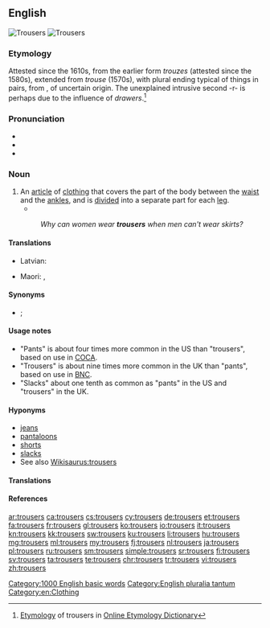 ==English==
{{wikipedia}}
[[Image:Overzeas longpocket jeans.jpg|thumb|Trousers]]
[[Image:Trousers.jpg|thumb|Trousers]]

===Etymology===
Attested since the 1610s, from the earlier form ''trouzes'' (attested since the 1580s), extended from ''trouse'' (1570s), with plural ending typical of things in pairs, from {{etyl|mga|en}} {{term|triubhas||close-fitting shorts|lang=mga}}, of uncertain origin. The unexplained intrusive second -r- is perhaps due to the influence of ''drawers''.<ref>[http://www.etymonline.com/index.php?term=trousers Etymology] of trousers in [[:w:Online Etymology Dictionary|Online Etymology Dictionary]]</ref>

===Pronunciation===
* {{audio|En-au-trousers.ogg|Audio (AUS)}}
* {{audio|En-uk-trousers.ogg|Audio (UK)}}
* {{audio|en-us-trousers.ogg|Audio (US)}}

===Noun===
{{en-plural noun}}

# An [[article]] of [[clothing]] that covers the part of the body between the [[waist]] and the [[ankle]]s, and is [[divide]]d into a separate part for each [[leg]].
#* {{RQ:Wodehouse Offing|XIX|The effect the apparition had on me was to make me start violently, and we all know what happens when you start violently while holding a full cup of tea. The contents of mine flew through the air and came to rest on the '''trousers''' of Aubrey Upjohn, MA, moistening them to no little extent. Indeed, it would scarcely be distorting the facts to say that he was now not so much wearing '''trousers''' as wearing tea. [...] “I see you have not changed since you were with me at Malvern House,” he said in an extremely nasty voice, dabbing at the '''trousers''' with a handkerchief. [...] “Frightfully sorry,” I said. “Too late to be sorry now. A new pair of '''trousers''' ruined. It is doubtful if anything can remove the stain of tea from white flannel.”}}
#: ''Why can women wear '''trousers''' when men can't wear skirts?''

====Translations====
{{trans-top|article of clothing for the lower body}}
* Latvian: {{t|lv|bikses|f-p}}
{{trans-mid}}
* Maori: {{t|mi|tarau}}, {{t|mi|tarautete}}
{{trans-bottom}}

====Synonyms====
* {{sense|article of clothing}} {{l/en|pants}} {{qualifier|mainly US}}; {{l/en|strides}} {{qualifier|Australia}}

====Usage notes====
* "Pants" is about four times more common in the US than "trousers", based on use in [[COCA]].
* "Trousers" is about nine times more common in the UK than "pants", based on use in [[BNC]].
* "Slacks" about one tenth as common as "pants" in the US and "trousers" in the UK.

====Hyponyms====
* [[jeans]]
* [[pantaloons]]
* [[shorts]]
* [[slacks]]
* See also [[Wikisaurus:trousers]]

====Translations====
{{trans-see|pants}}

====References====
<references/>

[[Category:1000 English basic words]]
[[Category:English pluralia tantum]]
[[Category:en:Clothing]]

[[ar:trousers]]
[[ca:trousers]]
[[cs:trousers]]
[[cy:trousers]]
[[de:trousers]]
[[et:trousers]]
[[fa:trousers]]
[[fr:trousers]]
[[gl:trousers]]
[[ko:trousers]]
[[io:trousers]]
[[it:trousers]]
[[kn:trousers]]
[[kk:trousers]]
[[sw:trousers]]
[[ku:trousers]]
[[li:trousers]]
[[hu:trousers]]
[[mg:trousers]]
[[ml:trousers]]
[[my:trousers]]
[[fj:trousers]]
[[nl:trousers]]
[[ja:trousers]]
[[pl:trousers]]
[[ru:trousers]]
[[sm:trousers]]
[[simple:trousers]]
[[sr:trousers]]
[[fi:trousers]]
[[sv:trousers]]
[[ta:trousers]]
[[te:trousers]]
[[chr:trousers]]
[[tr:trousers]]
[[vi:trousers]]
[[zh:trousers]]